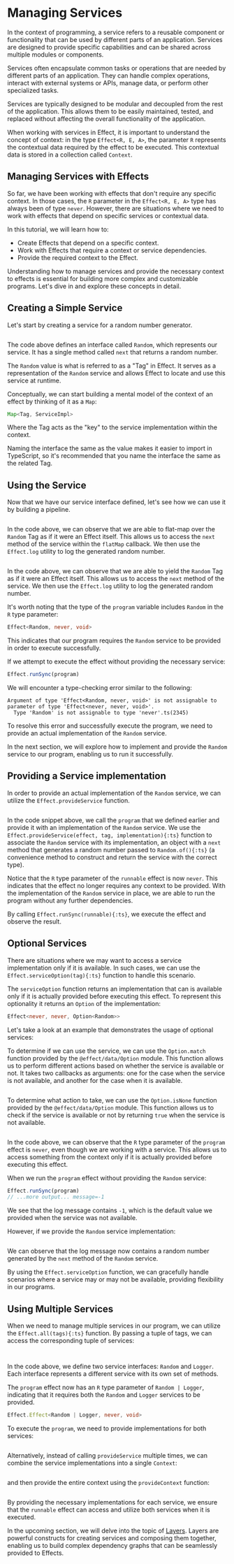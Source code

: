 
# Managing Services

In the context of programming, a service refers to a reusable component or functionality that can be used by different parts of an application. Services are designed to provide specific capabilities and can be shared across multiple modules or components.

Services often encapsulate common tasks or operations that are needed by different parts of an application. They can handle complex operations, interact with external systems or APIs, manage data, or perform other specialized tasks.

Services are typically designed to be modular and decoupled from the rest of the application. This allows them to be easily maintained, tested, and replaced without affecting the overall functionality of the application.

When working with services in Effect, it is important to understand the concept of context: in the type `Effect<R, E, A>`, the parameter `R` represents the contextual data required by the effect to be executed. This contextual data is stored in a collection called `Context`.

## Managing Services with Effects

So far, we have been working with effects that don't require any specific context. In those cases, the `R` parameter in the `Effect<R, E, A>` type has always been of type `never`.
However, there are situations where we need to work with effects that depend on specific services or contextual data.

In this tutorial, we will learn how to:

- Create Effects that depend on a specific context.
- Work with Effects that require a context or service dependencies.
- Provide the required context to the Effect.

Understanding how to manage services and provide the necessary context to effects is essential for building more complex and customizable programs. Let's dive in and explore these concepts in detail.

## Creating a Simple Service

Let's start by creating a service for a random number generator.

```ts filename="service.ts" file=<rootDir>/src/tutorial/context-management/services/service.ts

```

The code above defines an interface called `Random`, which represents our service.
It has a single method called `next` that returns a random number.

The `Random` value is what is referred to as a "Tag" in Effect.
It serves as a representation of the `Random` service and allows Effect to locate and use this service at runtime.

Conceptually, we can start building a mental model of the context of an effect by thinking of it as a `Map`:

```ts
Map<Tag, ServiceImpl>
```

Where the Tag acts as the "key" to the service implementation within the context.

<Idea>
  Naming the interface the same as the value makes it easier to import in
  TypeScript, so it's recommended that you name the interface the same as the
  related Tag.
</Idea>

## Using the Service

Now that we have our service interface defined, let's see how we can use it by building a pipeline.

<Tabs>
<Tab>

```ts file=<rootDir>/src/tutorial/context-management/services/program-pipe.ts#L1-L8

```

In the code above, we can observe that we are able to flat-map over the `Random` Tag as if it were an Effect itself.
This allows us to access the `next` method of the service within the `flatMap` callback.
We then use the `Effect.log` utility to log the generated random number.

</Tab>
<Tab>

```ts file=<rootDir>/src/tutorial/context-management/services/program-gen.ts

```

In the code above, we can observe that we are able to yield the `Random` Tag as if it were an Effect itself.
This allows us to access the `next` method of the service.
We then use the `Effect.log` utility to log the generated random number.

</Tab>
</Tabs>

It's worth noting that the type of the `program` variable includes `Random` in the `R` type parameter:

```ts /Random/
Effect<Random, never, void>
```

This indicates that our program requires the `Random` service to be provided in order to execute successfully.

If we attempt to execute the effect without providing the necessary service:

```ts
Effect.runSync(program)
```

We will encounter a type-checking error similar to the following:

```
Argument of type 'Effect<Random, never, void>' is not assignable to parameter of type 'Effect<never, never, void>'.
  Type 'Random' is not assignable to type 'never'.ts(2345)
```

To resolve this error and successfully execute the program, we need to provide an actual implementation of the `Random` service.

In the next section, we will explore how to implement and provide the `Random` service to our program, enabling us to run it successfully.

## Providing a Service implementation

In order to provide an actual implementation of the `Random` service, we can utilize the `Effect.provideService` function.

```ts file=<rootDir>/src/tutorial/context-management/services/program-pipe.ts#L10-

```

In the code snippet above, we call the `program` that we defined earlier and provide it with an implementation of the `Random` service.
We use the `Effect.provideService(effect, tag, implementation){:ts}` function to associate the `Random` service with its implementation, an object with a `next` method that generates a random number passed to `Random.of(){:ts}` (a convenience method to construct and return the service with the correct type).

Notice that the `R` type parameter of the `runnable` effect is now `never`. This indicates that the effect no longer requires any context to be provided. With the implementation of the `Random` service in place, we are able to run the program without any further dependencies.

By calling `Effect.runSync(runnable){:ts}`, we execute the effect and observe the result.

## Optional Services

There are situations where we may want to access a service implementation only if it is available.
In such cases, we can use the `Effect.serviceOption(tag){:ts}` function to handle this scenario.

The `serviceOption` function returns an implementation that can is available only if it is actually provided before executing this effect.
To represent this optionality it returns an `Option` of the implementation:

```ts
Effect<never, never, Option<Random>>
```

Let's take a look at an example that demonstrates the usage of optional services:

<Tabs>
<Tab>

To determine if we can use the service, we can use the `Option.match` function provided by the `@effect/data/Option` module. This function allows us to perform different actions based on whether the service is available or not. It takes two callbacks as arguments: one for the case when the service is not available, and another for the case when it is available.

```ts file=<rootDir>/src/tutorial/context-management/services/serviceOption-pipe.ts#L1-L15

```

</Tab>
<Tab>

To determine what action to take, we can use the `Option.isNone` function provided by the `@effect/data/Option` module. This function allows us to check if the service is available or not by returning `true` when the service is not available.

```ts file=<rootDir>/src/tutorial/context-management/services/serviceOption-gen.ts

```

</Tab>
</Tabs>

In the code above, we can observe that the `R` type parameter of the `program` effect is `never`, even though we are working with a service. This allows us to access something from the context only if it is actually provided before executing this effect.

When we run the `program` effect without providing the `Random` service:

```ts
Effect.runSync(program)
// ...more output... message=-1
```

We see that the log message contains `-1`, which is the default value we provided when the service was not available.

However, if we provide the `Random` service implementation:

```ts file=<rootDir>/src/tutorial/context-management/services/serviceOption-pipe.ts#L17-

```

We can observe that the log message now contains a random number generated by the `next` method of the `Random` service.

By using the `Effect.serviceOption` function, we can gracefully handle scenarios where a service may or may not be available, providing flexibility in our programs.

## Using Multiple Services

When we need to manage multiple services in our program, we can utilize the `Effect.all(tags){:ts}` function.
By passing a tuple of tags, we can access the corresponding tuple of services:

<Tabs>
<Tab>

```ts file=<rootDir>/src/tutorial/context-management/services/multiple-pipe.ts#L1-L22

```

</Tab>
<Tab>

```ts file=<rootDir>/src/tutorial/context-management/services/multiple-gen.ts

```

</Tab>

</Tabs>

In the code above, we define two service interfaces: `Random` and `Logger`. Each interface represents a different service with its own set of methods.

The `program` effect now has an `R` type parameter of `Random | Logger`, indicating that it requires both the `Random` and `Logger` services to be provided.

```ts /Random | Logger/
Effect.Effect<Random | Logger, never, void>
```

To execute the `program`, we need to provide implementations for both services:

```ts file=<rootDir>/src/tutorial/context-management/services/multiple-pipe.ts#L24-L37

```

Alternatively, instead of calling `provideService` multiple times, we can combine the service implementations into a single `Context`:

```ts file=<rootDir>/src/tutorial/context-management/services/multiple-pipe.ts#L39-L48

```

and then provide the entire context using the `provideContext` function:

```ts file=<rootDir>/src/tutorial/context-management/services/multiple-pipe.ts#L50-

```

By providing the necessary implementations for each service, we ensure that the `runnable` effect can access and utilize both services when it is executed.

In the upcoming section, we will delve into the topic of [Layers](layers). Layers are powerful constructs for creating services and composing them together, enabling us to build complex dependency graphs that can be seamlessly provided to Effects.

